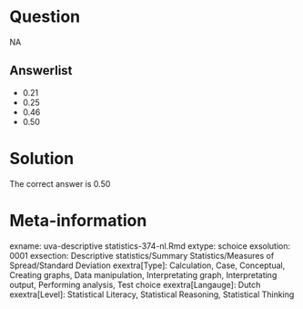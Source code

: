 Question
========

NA

Answerlist
----------
* 0.21
* 0.25
* 0.46
* 0.50

Solution
========

The correct answer is  0.50 

Meta-information
================
exname: uva-descriptive statistics-374-nl.Rmd 
extype: schoice 
exsolution: 0001 
exsection: Descriptive statistics/Summary Statistics/Measures of Spread/Standard Deviation
exextra[Type]: Calculation, Case, Conceptual, Creating graphs, Data manipulation, Interpretating graph, Interpretating output, Performing analysis, Test choice 
exextra[Langauge]: Dutch 
exextra[Level]: Statistical Literacy, Statistical Reasoning, Statistical Thinking 
